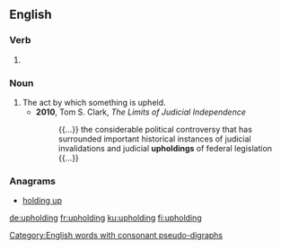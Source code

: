 ==English==

===Verb===
{{head|en|present participle}}

# {{present participle of|uphold|lang=en|nocat=1}}

===Noun===
{{en-noun}}

# The act by which something is upheld.
#* '''2010''', Tom S. Clark, ''The Limits of Judicial Independence''
#*: {{...}} the considerable political controversy that has surrounded important historical instances of judicial invalidations and judicial '''upholdings''' of federal legislation {{...}}

===Anagrams===
* [[holding up#English|holding up]]

[[Category:English words with consonant pseudo-digraphs]]

[[de:upholding]]
[[fr:upholding]]
[[ku:upholding]]
[[fi:upholding]]